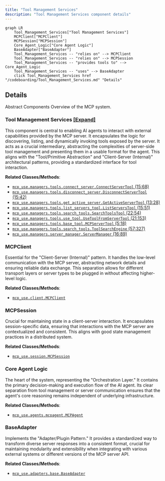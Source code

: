 ```yaml
---
title: "Tool Management Services"
description: "Tool Management Services component details"
---
```



```mermaid
graph LR
    Tool_Management_Services["Tool Management Services"]
    MCPClient["MCPClient"]
    MCPSession["MCPSession"]
    Core_Agent_Logic["Core Agent Logic"]
    BaseAdapter["BaseAdapter"]
    Tool_Management_Services -- "relies on" --> MCPClient
    Tool_Management_Services -- "relies on" --> MCPSession
    Tool_Management_Services -- "provides tools to" --> Core_Agent_Logic
    Tool_Management_Services -- "uses" --> BaseAdapter
    click Tool_Management_Services href "/codeboarding/Tool_Management_Services.md" "Details"
```

## Details

Abstract Components Overview of the MCP system.

### Tool Management Services [[Expand]](./Tool_Management_Services)
This component is central to enabling AI agents to interact with external capabilities provided by the MCP server. It encapsulates the logic for discovering, listing, and dynamically invoking tools exposed by the server. It acts as a crucial intermediary, abstracting the complexities of server-side tool management and presenting them in a usable format for the agent. This aligns with the "Tool/Primitive Abstraction" and "Client-Server (Internal)" architectural patterns, providing a standardized interface for tool interaction.


**Related Classes/Methods**:

- <a href="https://github.com/CodeBoarding/mcp-use/blob/main/mcp_use/managers/tools/connect_server.py#L15-L68" target="_blank" rel="noopener noreferrer">`mcp_use.managers.tools.connect_server.ConnectServerTool` (15:68)</a>
- <a href="https://github.com/CodeBoarding/mcp-use/blob/main/mcp_use/managers/tools/disconnect_server.py#L15-L42" target="_blank" rel="noopener noreferrer">`mcp_use.managers.tools.disconnect_server.DisconnectServerTool` (15:42)</a>
- <a href="https://github.com/CodeBoarding/mcp-use/blob/main/mcp_use/managers/tools/get_active_server.py#L13-L28" target="_blank" rel="noopener noreferrer">`mcp_use.managers.tools.get_active_server.GetActiveServerTool` (13:28)</a>
- <a href="https://github.com/CodeBoarding/mcp-use/blob/main/mcp_use/managers/tools/list_servers_tool.py#L15-L51" target="_blank" rel="noopener noreferrer">`mcp_use.managers.tools.list_servers_tool.ListServersTool` (15:51)</a>
- <a href="https://github.com/CodeBoarding/mcp-use/blob/main/mcp_use/managers/tools/search_tools.py#L22-L54" target="_blank" rel="noopener noreferrer">`mcp_use.managers.tools.search_tools.SearchToolsTool` (22:54)</a>
- <a href="https://github.com/CodeBoarding/mcp-use/blob/main/mcp_use/managers/tools/use_tool.py#L21-L153" target="_blank" rel="noopener noreferrer">`mcp_use.managers.tools.use_tool.UseToolFromServerTool` (21:153)</a>
- <a href="https://github.com/CodeBoarding/mcp-use/blob/main/mcp_use/managers/tools/base_tool.py#L5-L18" target="_blank" rel="noopener noreferrer">`mcp_use.managers.tools.base_tool.MCPServerTool` (5:18)</a>
- <a href="https://github.com/CodeBoarding/mcp-use/blob/main/mcp_use/managers/tools/search_tools.py#L57-L327" target="_blank" rel="noopener noreferrer">`mcp_use.managers.tools.search_tools.ToolSearchEngine` (57:327)</a>
- <a href="https://github.com/CodeBoarding/mcp-use/blob/main/mcp_use/managers/server_manager.py#L16-L89" target="_blank" rel="noopener noreferrer">`mcp_use.managers.server_manager.ServerManager` (16:89)</a>


### MCPClient
Essential for the "Client-Server (Internal)" pattern. It handles the low-level communication with the MCP server, abstracting network details and ensuring reliable data exchange. This separation allows for different transport layers or server types to be plugged in without affecting higher-level logic.


**Related Classes/Methods**:

- <a href="https://github.com/CodeBoarding/mcp-use/blob/main/mcp_use/client.py" target="_blank" rel="noopener noreferrer">`mcp_use.client.MCPClient`</a>


### MCPSession
Crucial for maintaining state in a client-server interaction. It encapsulates session-specific data, ensuring that interactions with the MCP server are contextualized and consistent. This aligns with good state management practices in a distributed system.


**Related Classes/Methods**:

- <a href="https://github.com/CodeBoarding/mcp-use/blob/main/mcp_use/session.py" target="_blank" rel="noopener noreferrer">`mcp_use.session.MCPSession`</a>


### Core Agent Logic
The heart of the system, representing the "Orchestration Layer." It contains the primary decision-making and execution flow of the AI agent. Its clear separation from tool management or server communication ensures that the agent's core reasoning remains independent of underlying infrastructure.


**Related Classes/Methods**:

- <a href="https://github.com/CodeBoarding/mcp-use/blob/main/mcp_use/agents/mcpagent.py" target="_blank" rel="noopener noreferrer">`mcp_use.agents.mcpagent.MCPAgent`</a>


### BaseAdapter
Implements the "Adapter/Plugin Pattern." It provides a standardized way to transform diverse server responses into a consistent format, crucial for maintaining modularity and extensibility when integrating with various external systems or different versions of the MCP server API.


**Related Classes/Methods**:

- <a href="https://github.com/CodeBoarding/mcp-use/blob/main/mcp_use/adapters/base.py" target="_blank" rel="noopener noreferrer">`mcp_use.adapters.base.BaseAdapter`</a>
